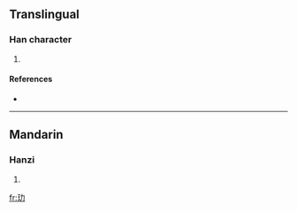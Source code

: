 ==Translingual==

===Han character===
{{Han char|rn=96|rad=玉|as=02|sn=6|four=|canj=一土大尸 (MGKS)}}

# {{defn|Han|sort=玉02}}

====References====
* {{Han ref|kx=0727.080|dkj=20831|dj=1139.040|hdz=21101.120|uh=738F|ud=29583}}

----

==Mandarin==

===Hanzi===
{{cmn-hanzi|pin=[[lè]] ([[le4]])|wg=le<sup>4</sup>}}

# {{defn|Mandarin|sort=玉02}}

[[fr:玏]]
